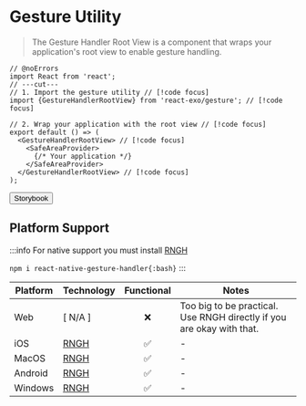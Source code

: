 
# Gesture Utility

> The Gesture Handler Root View is a component that wraps your application's root view to enable gesture handling.

```tsx twoslash
// @noErrors
import React from 'react';
// ---cut---
// 1. Import the gesture utility // [!code focus]
import {GestureHandlerRootView} from 'react-exo/gesture'; // [!code focus]

// 2. Wrap your application with the root view // [!code focus]
export default () => (
  <GestureHandlerRootView> // [!code focus]
    <SafeAreaProvider>
      {/* Your application */}
    </SafeAreaProvider>
  </GestureHandlerRootView> // [!code focus]
);
```

<Button href="https://exo.fig.run/?path=/docs/utils-gestures">Storybook</Button>

## Platform Support

:::info
For native support you must install [RNGH](https://docs.swmansion.com/react-native-gesture-handler)

`npm i react-native-gesture-handler{:bash}`
:::

| Platform | Technology | Functional | Notes |
| -------- | ---------- | :--------: | ----- |
| Web | [ N/A ] | ❌ | Too big to be practical. Use RNGH directly if you are okay with that. |
| iOS | [RNGH](https://docs.swmansion.com/react-native-gesture-handler) | ✅ | - |
| MacOS | [RNGH](https://docs.swmansion.com/react-native-gesture-handler) | ✅ | - |
| Android | [RNGH](https://docs.swmansion.com/react-native-gesture-handler) | ✅ | - |
| Windows | [RNGH](https://docs.swmansion.com/react-native-gesture-handler) | ✅ | - |
